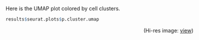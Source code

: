 
Here is the UMAP plot colored by cell clusters.

```r
results$seurat.plots$p.cluster.umap
```
<p align="right">(Hi-res image: <a href="./figures/cluster-point-umap.png">view</a>)</p>
